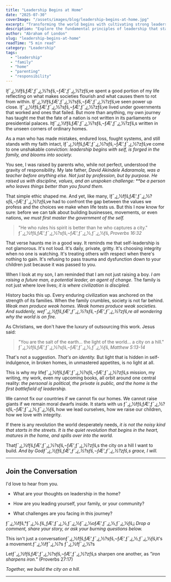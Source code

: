 ```yaml
---
title: "Leadership Begins at Home"
date: "2025-07-30"
coverImage: "/assets/images/blog/leadership-begins-at-home.jpg"
excerpt: "Transforming the world begins with cultivating strong leadership within your own home. Learn the principles that empower families to thrive."
description: "Explore the fundamental principles of leadership that start within the home, empowering families and fostering environments of growth and influence."
author: "Abraham of London"
slug: "leadership-begins-at-home"
readTime: "5 min read"
category: "Leadership"
tags:
  - "leadership"
  - "family"
  - "home"
  - "parenting"
  - "responsibility"
---
```


Iƒ¯‚¿‚½fƒš‚ƒÆ’‚ƒ¯‚¿‚½?sƒš‚¬ƒÆ’‚ƒ¯‚¿‚½?zƒš‚ve spent a good portion of my life reflecting on what makes societies flourish and what causes them to rot from within. Iƒ¯‚¿‚½fƒš‚ƒÆ’‚ƒ¯‚¿‚½?sƒš‚¬ƒÆ’‚ƒ¯‚¿‚½?zƒš‚ve seen power up close. Iƒ¯‚¿‚½fƒš‚ƒÆ’‚ƒ¯‚¿‚½?sƒš‚¬ƒÆ’‚ƒ¯‚¿‚½?zƒš‚ve lived under governments that worked and ones that failed. But more than anything, my own journey has taught me that the fate of a nation is not written in its parliaments or presidential palaces. Itƒ¯‚¿‚½fƒš‚ƒÆ’‚ƒ¯‚¿‚½?sƒš‚¬ƒÆ’‚ƒ¯‚¿‚½?zƒš‚s written in the unseen corners of ordinary homes.

As a man who has made mistakes, endured loss, fought systems, and still stands with my faith intact, Iƒ¯‚¿‚½fƒš‚ƒÆ’‚ƒ¯‚¿‚½?sƒš‚¬ƒÆ’‚ƒ¯‚¿‚½?zƒš‚ve come to one unshakable conviction: _leadership begins with self, is forged in the family, and blooms into society._

You see, I was raised by parents who, while not perfect, understood the gravity of responsibility. My late father, _David Akindele Adaramola, was a teacher before anything else. Not just by profession, but by purpose. He raised us with discipline, values, and an unspoken challenge: \*\*be a person who leaves things better than you found them._

That simple ethic shaped me. And yet, like many, Iƒ¯‚¿‚½fƒš‚ƒÆ’‚ƒ¯‚¿‚½?sƒš‚¬ƒÆ’‚ƒ¯‚¿‚½?zƒš‚ve had to confront the gap between the values we profess and the choices we make when life tests us. But this I now know for sure: before we can talk about building businesses, movements, or even nations, _we must first master the government of the self._

> "He who rules his spirit is better than he who captures a city." ƒ¯‚¿‚½fƒš‚ƒÆ’‚ƒ¯‚¿‚½?sƒš‚¬ƒÆ’‚ƒ¯‚¿‚½,ƒ¯‚¿‚½ƒš‚ _Proverbs 16:32_

That verse haunts me in a good way. It reminds me that self-leadership is not glamorous. It's not loud. It's daily, private, gritty. It's choosing integrity when no one is watching. It's treating others with respect when there's nothing to gain. It's refusing to pass trauma and dysfunction down to your children just because it was passed to you.

When I look at my son, I am reminded that I am not just raising a boy. _I am raising a future man, a potential leader, an agent of change._ The family is not just where love lives; _it is where civilization is discipled._

History backs this up. Every enduring civilization was anchored on the strength of its families. When the family crumbles, society is not far behind. _Weak men produce weak homes. Weak homes produce weak societies. And suddenly, weƒ¯‚¿‚½fƒš‚ƒÆ’‚ƒ¯‚¿‚½?sƒš‚¬ƒÆ’‚ƒ¯‚¿‚½?zƒš‚re all wondering why the world is on fire._

As Christians, we don't have the luxury of outsourcing this work. Jesus said:

> "You are the salt of the earth... the light of the world... a city on a hill." ƒ¯‚¿‚½fƒš‚ƒÆ’‚ƒ¯‚¿‚½?sƒš‚¬ƒÆ’‚ƒ¯‚¿‚½,ƒ¯‚¿‚½ƒš‚ _Matthew 5:13-14_

That's not a suggestion. _That's an identity._ But light that is hidden in self-indulgence, in broken homes, in unmastered appetites, is no light at all.

This is why my lifeƒ¯‚¿‚½fƒš‚ƒÆ’‚ƒ¯‚¿‚½?sƒš‚¬ƒÆ’‚ƒ¯‚¿‚½?zƒš‚s mission, my writing, my work, even my upcoming books, all orbit around one central reality: _the personal is political, the private is public, and the home is the first battlefield of leadership._

We cannot fix our countries if we cannot fix our homes. We cannot raise giants if we remain moral dwarfs inside. It starts with us ƒ¯‚¿‚½fƒš‚ƒÆ’‚ƒ¯‚¿‚½?sƒš‚¬ƒÆ’‚ƒ¯‚¿‚½,ƒ¯‚¿‚½ƒš‚ how we lead ourselves, how we raise our children, how we love with integrity.

If there is any revolution the world desperately needs, _it is not the noisy kind that starts in the streets. It is the quiet revolution that begins in the heart, matures in the home, and spills over into the world._

Thatƒ¯‚¿‚½fƒš‚ƒÆ’‚ƒ¯‚¿‚½?sƒš‚¬ƒÆ’‚ƒ¯‚¿‚½?zƒš‚s the city on a hill I want to build. _And by Godƒ¯‚¿‚½fƒš‚ƒÆ’‚ƒ¯‚¿‚½?sƒš‚¬ƒÆ’‚ƒ¯‚¿‚½?zƒš‚s grace, I will._

---

## Join the Conversation

I'd love to hear from you.

- What are your thoughts on leadership in the home?

- How are you leading yourself, your family, or your community?

- What challenges are you facing in this journey?

ƒ¯‚¿‚½fƒš‚°ƒ¯‚¿‚½.ƒš‚¸ƒÆ’‚ƒ¯‚¿‚½,ƒ¯‚¿‚½ƒ¯‚¿‚½oƒÆ’‚ƒ¯‚¿‚½,ƒ¯‚¿‚½ƒš‚¡ _Drop a comment, share your story, or ask your burning questions below._

This isn't just a conversationƒ¯‚¿‚½fƒš‚ƒÆ’‚ƒ¯‚¿‚½?sƒš‚¬ƒÆ’‚ƒ¯‚¿‚½,ƒ¯‚¿‚½ƒš‚it's a movement.ƒ¯‚¿‚½fƒ¯‚¿‚½?s ƒ¯‚¿‚½fƒ¯‚¿‚½?s

Letƒ¯‚¿‚½fƒš‚ƒÆ’‚ƒ¯‚¿‚½?sƒš‚¬ƒÆ’‚ƒ¯‚¿‚½?zƒš‚s sharpen one another, as _"iron sharpens iron."_ (Proverbs 27:17)

_Together, we build the city on a hill._

---

